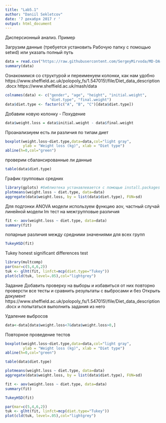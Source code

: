 ---
title: "Lab5.1"
author: "Daniil Sekletcov"
date: '7 декабря 2017 г '
output: html_document
---
Дисперсионный анализ. Пример

Загрузим данные (требуется установить Рабочую папку с помощью setwd) или указать полный путь
```{R}
data = read.csv("https://raw.githubusercontent.com/SergeyMirvoda/MD-DA-2017/master/data/diet.csv",row.names=1)
summary(data)
```

Ознакомимся со структурой и переименуем колонки, как нам удобно https://www.sheffield.ac.uk/polopoly_fs/1.547015!/file/Diet_data_description.docx https://www.sheffield.ac.uk/mash/data

```{R}
colnames(data) <- c("gender", "age", "height", "initial.weight", 
                    "diet.type", "final.weight")
data$diet.type <- factor(c("A", "B", "C")[data$diet.type])
```

Добавим новую колонку - Похудение
```{R}
data$weight.loss = data$initial.weight - data$final.weight
```

Проанализиуем есть ли различия по типам диет
```{R}
boxplot(weight.loss~diet.type,data=data,col="light gray",
        ylab = "Weight loss (kg)", xlab = "Diet type")
abline(h=0,col="green")
```

проверим сбалансированные ли данные
```{R}
table(data$diet.type)
```

График групповых средних
```{R}
library(gplots) #библиотека устанавлевается с помощью install.packages
plotmeans(weight.loss ~ diet.type, data=data)
aggregate(data$weight.loss, by = list(data$diet.type), FUN=sd)
```

Для подгонки ANOVA модели используем функцию aov, частный случай линейной модели lm тест на межгрупповые различия
```{R}
fit <- aov(weight.loss ~ diet.type, data=data)
summary(fit)
```

попарные различия между средними значениями для всех групп
```{R}
TukeyHSD(fit)
```

Tukey honest significant differences test
```{R}
library(multcomp)
par(mar=c(5,4,6,2))
tuk <- glht(fit, linfct=mcp(diet.type="Tukey"))
plot(cld(tuk, level=.05),col="lightgrey")
```

Задание Добавить проверку на выборы и избавиться от них повторно проверсти все тесты и сравнить результаты с выбросами и без Открыть документ https://www.sheffield.ac.uk/polopoly_fs/1.547015!/file/Diet_data_description.docx и попытаться выполнить задания из него

Удаление выбросов 
```{R}
data<-data[data$weight.loss<7&data$weight.loss>0,]
```
Повторное проведение тестов
```{R}
boxplot(weight.loss~diet.type,data=data,col="light gray",
        ylab = "Weight loss (kg)", xlab = "Diet type")
abline(h=0,col="green")

table(data$diet.type)

plotmeans(weight.loss ~ diet.type, data=data)
aggregate(data$weight.loss, by = list(data$diet.type), FUN=sd)

fit <- aov(weight.loss ~ diet.type, data=data)
summary(fit)

TukeyHSD(fit)

par(mar=c(5,4,6,2))
tuk <- glht(fit, linfct=mcp(diet.type="Tukey"))
plot(cld(tuk, level=.05),col="lightgrey")
```